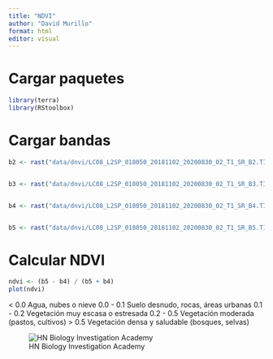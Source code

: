 ---
title: "NDVI"
author: "David Murillo"
format: html
editor: visual
---

# Cargar paquetes

```{r}
library(terra)
library(RStoolbox)
```

# Cargar bandas

```{r}
b2 <- rast("data/dnvi/LC08_L2SP_018050_20181102_20200830_02_T1_SR_B2.TIF")


b3 <- rast("data/dnvi/LC08_L2SP_018050_20181102_20200830_02_T1_SR_B3.TIF")


b4 <- rast("data/dnvi/LC08_L2SP_018050_20181102_20200830_02_T1_SR_B4.TIF")


b5 <- rast("data/dnvi/LC08_L2SP_018050_20181102_20200830_02_T1_SR_B5.TIF")
```



# Calcular NDVI

```{r}
ndvi <- (b5 - b4) / (b5 + b4)
plot(ndvi)
```

\< 0.0 Agua, nubes o nieve 0.0 - 0.1 Suelo desnudo, rocas, áreas urbanas 0.1 - 0.2 Vegetación muy escasa o estresada 0.2 - 0.5 Vegetación moderada (pastos, cultivos) \> 0.5 Vegetación densa y saludable (bosques, selvas)

![HN Biology Investigation Academy](HN%20Cursos%20publicidad/HN%20Biology%20Inv%20large.jpg)
